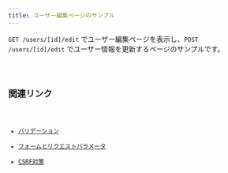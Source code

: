 ```yaml
---
title: ユーザー編集ページのサンプル
---
```



`GET /users/[id]/edit` でユーザー編集ページを表示し、`POST /users/[id]/edit` でユーザー情報を更新するページのサンプルです。

<Code code={sampleCode} lang="astro" title="src/pages/users/[id]/edit.astro" />

## 関連リンク

- [バリデーション](../guides/validation)
- [フォームとリクエストパラメータ](../guides/form_and_parameters)
- [CSRF対策](../guides/csrf_protection)
